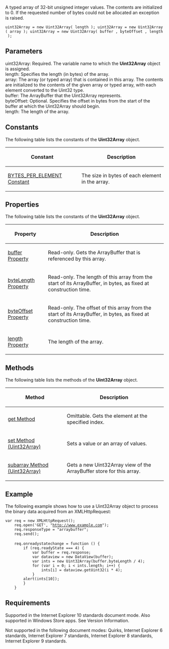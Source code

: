 A typed array of 32-bit unsigned integer values. The contents are initialized to 0. If the requested number of bytes could not be allocated an exception is raised.

 uint32Array = new Uint32Array( length ); uint32Array = new Uint32Array( array ); uint32Array = new Uint32Array( buffer , byteOffset , length );

==Parameters==
; uint32Array: Required. The variable name to which the '''Uint32Array''' object is assigned.
; length: Specifies the length (in bytes) of the array.
; array: The array (or typed array) that is contained in this array. The contents are initialized to the contents of the given array or typed array, with each element converted to the Uint32 type.
; buffer: The ArrayBuffer that the Uint32Array represents.
; byteOffset: Optional. Specifies the offset in bytes from the start of the buffer at which the Uint32Array should begin.
; length: The length of the array.

==Constants==
The following table lists the constants of the '''Uint32Array''' object.

{| class='wikitable'
|-
! Constant
! Description
|-
| [[javascript/Uint32Array/BYTES PER ELEMENT Constant|BYTES_PER_ELEMENT Constant]]
| The size in bytes of each element in the array.
|}

==Properties==
The following table lists the constants of the '''Uint32Array''' object.

{| class='wikitable'
|-
! Property
! Description
|-
| [[javascript/Uint32Array/buffer|buffer Property]]
| Read-only. Gets the ArrayBuffer that is referenced by this array.
|-
| [[javascript/Uint32Array/byteLength|byteLength Property]]
| Read-only. The length of this array from the start of its ArrayBuffer, in bytes, as fixed at construction time.
|-
| [[javascript/Uint32Array/byteOffset|byteOffset Property]]
| Read-only. The offset of this array from the start of its ArrayBuffer, in bytes, as fixed at construction time.
|-
| [[javascript/Uint32Array/length|length Property]]
| The length of the array.
|}

==Methods==
The following table lists the methods of the '''Uint32Array''' object.

{| class='wikitable'
|-
! Method
! Description
|-
| [[javascript/Uint32Array/get|get Method]]
| Omittable. Gets the element at the specified index.
|-
| [[javascript/Uint32Array/set|set Method (Uint32Array)]]
| Sets a value or an array of values.
|-
| [[javascript/Uint32Array/subarray|subarray Method (Uint32Array)]]
| Gets a new Uint32Array view of the ArrayBuffer store for this array.
|}

==Example==
The following example shows how to use a Uint32Array object to process the binary data acquired from an XMLHttpRequest:

 var req = new XMLHttpRequest();
     req.open('GET', "http://www.example.com");
     req.responseType = "arraybuffer";
     req.send();
 
     req.onreadystatechange = function () {
         if (req.readyState === 4) {
             var buffer = req.response;
             var dataview = new DataView(buffer);
             var ints = new Uint32Array(buffer.byteLength / 4);
             for (var i = 0; i &lt; ints.length; i++) {
                 ints[i] = dataview.getUint32(i * 4);
             }
         alert(ints[10]);
         }
     }

==Requirements==
Supported in the Internet Explorer 10 standards document mode. Also supported in Windows Store apps. See Version Information.

Not supported in the following document modes: Quirks, Internet Explorer 6 standards, Internet Explorer 7 standards, Internet Explorer 8 standards, Internet Explorer 9 standards.

